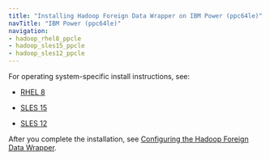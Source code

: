 ```yaml
---
title: "Installing Hadoop Foreign Data Wrapper on IBM Power (ppc64le)"
navTitle: "IBM Power (ppc64le)"
navigation:
- hadoop_rhel8_ppcle
- hadoop_sles15_ppcle
- hadoop_sles12_ppcle
---
```


For operating system-specific install instructions, see:


  - [RHEL 8](hadoop_rhel8_ppcle)

  - [SLES 15](hadoop_sles15_ppcle)
  - [SLES 12](hadoop_sles12_ppcle)

After you complete the installation, see [Configuring the Hadoop Foreign Data Wrapper](../../08_configuring_the_hadoop_data_adapter).


